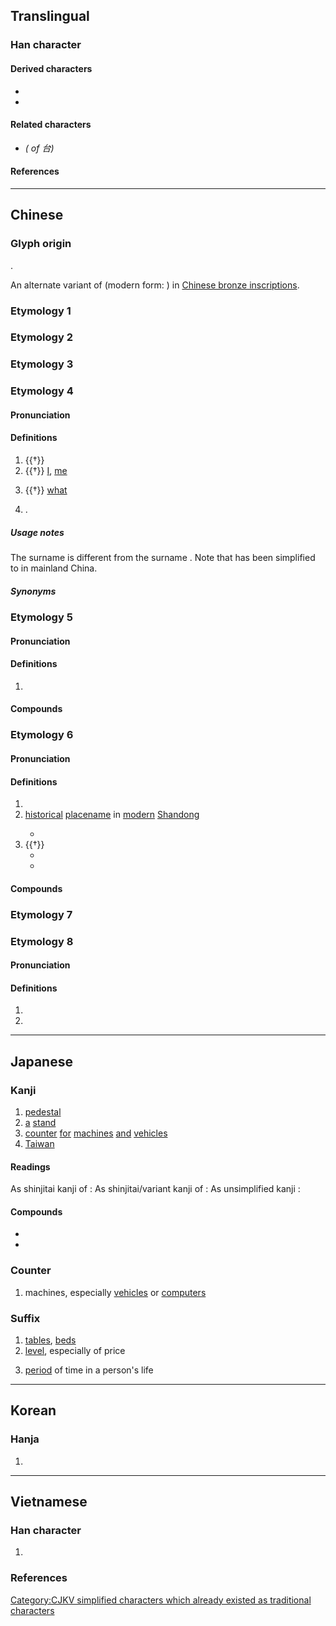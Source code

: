 {{also|臺|檯|颱|枱|合}}
{{character info}}
==Translingual==
{{stroke order|strokes=5}}
{{ja-forms|台|台|[[臺]]/台}}

===Han character===
{{Han char|rn=30|rad=口|as=02|sn=5|four=23600|canj=IR|ids=⿱厶口}}

====Derived characters====
* {{l|mul|[[佁]], [[冶]], [[咍]], [[坮]], [[始]], [[孡]], [[𭘚]], [[怡]], [[抬]], [[治]], [[迨]], [[𣅿]], [[胎]], [[枱]], [[殆]], [[𣭆]], [[炲]], [[珆]], [[兘]], [[𤫳]], [[眙]], [[𥙉]], [[秮]], [[𥹋]], [[紿]]([[绐]]), [[耛]], [[𧉟]], [[詒]]([[诒]]), [[貽]]([[贻]]), [[跆]], [[軩]], [[鈶]]([[𬭀]]), [[𣖤]], [[颱]], [[飴]]([[饴]]), [[駘]]([[骀]]), [[𩲥]], [[鮐]]([[鲐]]), [[𩿡]], [[齝]]，[[𠁯]]}}
* {{l|mul|[[乨]], [[刣]], [[𠄩]], [[𠡇]], [[㣍]], [[邰]], [[𪱜]], [[㰧]], [[𢦯]], [[瓵]], [[𠳙]], [[𫨩]], [[𧠜]], [[辝]], [[𩒎]]([[𫖭]]), [[𠼷]], [[苔]], [[笞]], [[㾂]], [[𠊝]], [[怠]], [[枲]], [[炱]], [[𥁐]], [[𫢼]], [[𬆗]], [[𮩻]], [[袬]], [[囼]]}}

====Related characters====
* {{l|mul|[[臺]]}} ''({{w|Traditional Chinese|Traditional form}} of 台)''

====References====
{{Han ref|kx=0172.130|dkj=03246|dj=0384.010|hdz=10575.020|uh=53F0}}

----

==Chinese==

===Glyph origin===
{{Han etym}}
{{Han compound|㠯|口|c1=p|c2=s|t2=mouth|ls=psc}}.

An alternate variant of {{och-l|㠯}} (modern form: {{m|zh|以}}) in [[w:Chinese bronze inscriptions|Chinese bronze inscriptions]].

===Etymology 1===
{{zh-see|臺}}

===Etymology 2===
{{zh-see|颱}}

===Etymology 3===
{{zh-see|檯}}

===Etymology 4===
{{zh-forms}}
{{zh-wp|zh:台姓}}

====Pronunciation====
{{zh-pron
|m=yí
|c=ji4
|h=
|mn=î
|w=
|mc=1
|oc=1,4
|ma=
|cat=a,pron,pn
}}

====Definitions====
{{zh-hanzi}}

# {{†}} {{zh-original|怡|[[happy]], [[pleased]]}}
# {{†}} [[I]], [[me]]
#: {{zh-x|非 台{yí} 小子 敢 行 稱 亂。|It is not '''I''', the little child, who dare to raise a rebellion.|CL|ref=Shangshu}}
# {{†}} [[what]]
# {{surname|zh}}.

=====Usage notes=====
The surname {{zh-m|台|tr=Yí}} is different from the surname {{zh-m|臺*|tr=Tái}}. Note that {{lang|zh|臺}} has been simplified to {{lang|zh|台}} in mainland China.

=====Synonyms=====
{{zh-dial|我}}

===Etymology 5===
{{zh-forms}}

====Pronunciation====
{{zh-pron
|m=tāi
|c=toi1
|h=
|mn=thai
|w=1the
|mc=2
|oc=n,1
|ma=
|cat=pn
}}

====Definitions====
{{zh-hanzi}}

# {{zh-used2|p}}

====Compounds====
{{zh-der|天台山|台州}}

===Etymology 6===
{{zh-forms}}

====Pronunciation====
{{zh-pron
|m=tái
|mc=2
|cat=pn,pron
}}

====Definitions====
{{zh-hanzi}}

# {{zh-used|三台|[[name]] of a [[star]]}}
# [[historical]] [[placename]] in [[modern]] [[Shandong]]
#: {{zh-alt-inline|邰}}
#* {{zh-x|^莒 人 伐 我 東 鄙，圍 台{Tái}。邑 不 言 圍，此 其 言 圍 何？||CL|ref={{w2|zh|pref=《|春秋公羊傳註疏|suf=·}}{{w2|zh|s:春秋公羊傳註疏/卷20#襄公十有二年|襄公卷二十|suf=》}} (''Notes and Commentary on the Gongyangzhuan'')}}
# {{†}} {{lb|zh|polite|honorific}} {{n-g|used to address another person or to describe the actions of another person}}
#* {{zh-x|即日 邊 徼 苦 寒，台{tái} 候 何 似？伏 冀 為 國，善 調 寢 興。||CL|ref={{w2|zh|蘇軾}} ([[w:Su Shi|''Su Shi'']]), {{w2|zh|pref=《|s:東坡全集_(四庫全書本)/全覽3#賀韓丞相啓|賀韓丞相啓|suf=》}}}}
#* {{zh-x|^@杜少卿 道：「極 蒙 台{tái} 愛，恕 治 晚 不能 躬 送 了。」|ref=Rulin Waishi}}

====Compounds====
{{zh-der|台山|三台|台端}}

===Etymology 7===
{{zh-see|鮐|v}}

===Etymology 8===
{{zh-forms}}

====Pronunciation====
{{zh-pron
|m=sì
|cat=v,n
}}

====Definitions====
{{zh-hanzi}}

# {{zh-alt-form|嗣}}
# {{zh-alt-form|始}}

----

==Japanese==
{{ja-kanji forms|台|臺}}

===Kanji===
{{ja-kanji|grade=2|rs=口02|kyu=臺}}

# [[pedestal]]
# [[a]] [[stand]]
# [[counter]] [[for]] [[machines]] [[and]] [[vehicles]]
# [[Taiwan]]

====Readings====
As shinjitai kanji of {{ja-l|臺}}:
{{ja-readings
|goon=だい
|kanon=たい
|kun=うてな-, しもべ-, つかさ-, よろこ-ぶ, われ-
|nanori=だい, もと
}}
As shinjitai/variant kanji of {{ja-l|颱}}:
{{ja-readings
|goon=たい
|kanon=たい
}}
As unsimplified kanji {{ja-l|台}}:
{{ja-readings
|goon=い
|kanon=い
}}

====Compounds====
* {{ja-r|仙%台|せん%だい}}
* {{ja-r|台%所|だい%どころ}}

===Counter===
{{ja-pos|だい|counter}}

# machines, especially [[vehicles]] or [[computer]]s
#: {{ja-usex|一%家に一'''%台'''！|いっ%か に いち'''%だい'''！|A '''unit''' in every household! {{q|stock phrase, sometimes humorously used to refer to people}}}}

===Suffix===
{{ja-pos|だい|suffix}}

# [[table]]s, [[bed]]s
# [[level]], especially of price
#: {{ja-usex|100点'''台'''|ひゃく-てん-'''だい'''|around 100 points}}
# [[period]] of time in a person's life

----

==Korean==

===Hanja===
{{ko-hanja|hangeul=[[태]], [[이]], [[대]]|rv=tae, i, dae|mr=t'ae, i, dae}}

# {{rfdef|ko|sort=口02}}

----

==Vietnamese==

===Han character===
{{vi-readings|rs=口02
|hanviet=thai-tdcndg;tdcntd;gdhn, đài-tdcntd;gdhn
|phienthiet=湯來 thang lai, 堂來 đoàng lai
|nom=thơi-tdcndg;tdcntd;gdhn;btcn;taberd, thai-tdcndg;tdcntd;gdhn;taberd, thay-tdcndg;tdcntd;btcn;taberd, hay-tdcndg;tdcntd, đài-tdcntd;btcn, thài-tdcntd, hai-gdhn, đày-btcn
}}

# {{rfdef|vi|sort=口02}}

===References===
<references/>

[[Category:CJKV simplified characters which already existed as traditional characters]]